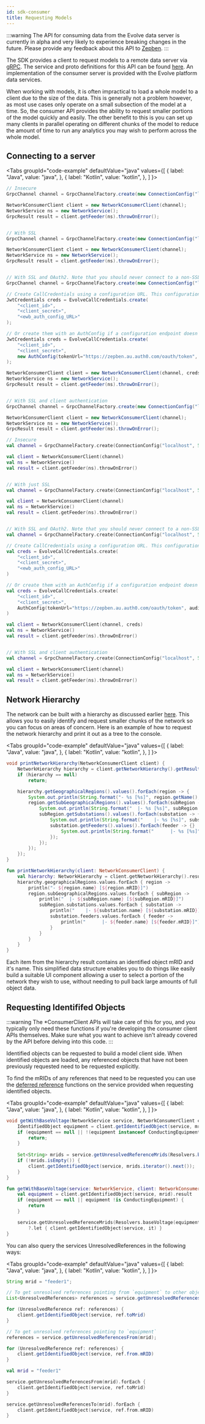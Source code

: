 ```yaml
---
id: sdk-consumer
title: Requesting Models
---
```



:::warning
The API for consuming data from the Evolve data server is currently in alpha and very likely to experience breaking changes 
in the future. Please provide any feedback about this API to [Zepben](https://www.zepben.com).
:::

The SDK provides a client to request models to a remote data server via [gRPC](https://grpc.io/). The service and proto 
definitions for this API can be found [here](https://github.com/zepben/evolve-grpc). An implementation of the consumer 
server is provided with the Evolve platform data services.

When working with models, it is often impractical to load a whole model to a client due to the size of the data. This 
is generally not a problem however, as most use cases only operate on a small subsection of the model at a time. So, the 
consumer API provides the ability to request smaller portions of the model quickly and easily. The other benefit to this
is you can set up many clients in parallel operating on different chunks of the model to reduce the amount of time to
run any analytics you may wish to perform across the whole model.

## Connecting to a server

<Tabs
    groupId="code-example"
    defaultValue="java"
    values={[
        { label: "Java", value: "java", },
        { label: "Kotlin", value: "kotlin", },
    ]
}>
<TabItem value="java">

```java
// Insecure
GrpcChannel channel = GrpcChannelFactory.create(new ConnectionConfig("localhost", 50051));

NetworkConsumerClient client = new NetworkConsumerClient(channel);
NetworkService ns = new NetworkService();
GrpcResult result = client.getFeeder(ns).throwOnError();


// With SSL
GrpcChannel channel = GrpcChannelFactory.create(new ConnectionConfig("localhost", 50051, true, "ca.cert"));

NetworkConsumerClient client = new NetworkConsumerClient(channel);
NetworkService ns = new NetworkService();
GrpcResult result = client.getFeeder(ns).throwOnError();


// With SSL and OAuth2. Note that you should never connect to a non-SSL server while using OAuth2, as you will be vulnerable to MITM attacks.
GrpcChannel channel = GrpcChannelFactory.create(new ConnectionConfig("localhost", 50051, true, "ca.cert"));

// Create CallCredentials using a configuration URL. This configuration endpoint will often be provided by the service you are connecting to.
JwtCredentials creds = EvolveCallCredentials.create(
    "<client_id>",
    "<client_secret>",
    "<ewb_auth_config_URL>"
);

// Or create them with an AuthConfig if a configuration endpoint doesn't exist.
JwtCredentials creds = EvolveCallCredentials.create(
    "<client_id>",
    "<client_secret>",
    new AuthConfig(tokenUrl="https://zepben.au.auth0.com/oauth/token", audience="https://evolve/", authType=AuthType.AUTH0)
);

NetworkConsumerClient client = new NetworkConsumerClient(channel, creds);
NetworkService ns = new NetworkService();
GrpcResult result = client.getFeeder(ns).throwOnError();


// With SSL and client authentication
GrpcChannel channel = GrpcChannelFactory.create(new ConnectionConfig("localhost", 50051, true, "ca.cert", "path/to/signed.cert", "path/to/private.key"));

NetworkConsumerClient client = new NetworkConsumerClient(channel);
NetworkService ns = new NetworkService();
GrpcResult result = client.getFeeder(ns).throwOnError();
```

</TabItem>
<TabItem  value="kotlin">

```kotlin
// Insecure
val channel = GrpcChannelFactory.create(ConnectionConfig("localhost", 50051))

val client = NetworkConsumerClient(channel)
val ns = NetworkService()
val result = client.getFeeder(ns).throwOnError()


// With just SSL
val channel = GrpcChannelFactory.create(ConnectionConfig("localhost", 50051, true, trustCertPath = "path/to/zepben/ca.cert"))

val client = NetworkConsumerClient(channel)
val ns = NetworkService()
val result = client.getFeeder(ns).throwOnError()


// With SSL and OAuth2. Note that you should never connect to a non-SSL server while using OAuth2, as you will be vulnerable to MITM attacks.
val channel = GrpcChannelFactory.create(ConnectionConfig("localhost", 50051, true, trustCertPath = "path/to/zepben/ca.cert"))

// Create CallCredentials using a configuration URL. This configuration endpoint will often be provided by the service you are connecting to.
val creds = EvolveCallCredentials.create(
    "<client_id>",
    "<client_secret>",
    "<ewb_auth_config_URL>"
)

// Or create them with an AuthConfig if a configuration endpoint doesn't exist.
val creds = EvolveCallCredentials.create(
    "<client_id>",
    "<client_secret>",
    AuthConfig(tokenUrl="https://zepben.au.auth0.com/oauth/token", audience="https://evolve/", authType=AuthType.AUTH0)
)

val client = NetworkConsumerClient(channel, creds)
val ns = NetworkService()
val result = client.getFeeder(ns).throwOnError()


// With SSL and client authentication
val channel = GrpcChannelFactory.create(ConnectionConfig("localhost", 50051, true, trustCertPath = "path/to/zepben/ca.cert", authCertPath = "path/to/signed.cert", authKeyPath = "path/to/private.key"))

val client = NetworkConsumerClient(channel)
val ns = NetworkService()
val result = client.getFeeder(ns).throwOnError()
```

</TabItem>
</Tabs>

## Network Hierarchy

The network can be built with a hierarchy as discussed earlier [here](datamodel.mdx#network-hierarchy). This allows you
to easily identify and request smaller chunks of the network so you can focus on areas of concern. Here is an example
of how to request the network hierarchy and print it out as a tree to the console.

<Tabs
    groupId="code-example"
    defaultValue="java"
    values={[
        { label: "Java", value: "java", },
        { label: "Kotlin", value: "kotlin", },
    ]
}>
<TabItem value="java">

```java
void printNetworkHierarchy(NetworkConsumerClient client) {
    NetworkHierarchy hierarchy = client.getNetworkHierarchy().getResult();
    if (hierarchy == null)
        return;

    hierarchy.getGeographicalRegions().values().forEach(region -> {
        System.out.println(String.format("- %s [%s]", region.getName(), region.getMRID()));
        region.getSubGeographicalRegions().values().forEach(subRegion -> {
            System.out.println(String.format("  |- %s [%s]", subRegion.getName(), subRegion.getMRID()));
            subRegion.getSubstations().values().forEach(substation -> {
                System.out.println(String.format("    |- %s [%s]", substation.getName(), substation.getMRID()));
                substation.getFeeders().values().forEach(feeder -> {}
                    System.out.println(String.format("      |- %s [%s]", feeder.getName(), feeder.getMRID()));
                });
            });
        });
    });
}
```

</TabItem>
<TabItem  value="kotlin">

```kotlin
fun printNetworkHierarchy(client: NetworkConsumerClient) {
    val hierarchy: NetworkHierarchy = client.getNetworkHierarchy().result ?: return
    hierarchy.geographicalRegions.values.forEach { region ->
        println("- ${region.name} [${region.mRID}]")
        region.subGeographicalRegions.values.forEach { subRegion ->
            println("  |- ${subRegion.name} [${subRegion.mRID}]")
            subRegion.substations.values.forEach { substation ->
                println("    |- ${substation.name} [${substation.mRID}]")
                substation.feeders.values.forEach { feeder ->
                    println("      |- ${feeder.name} [${feeder.mRID}]")
                }
            }
        }
    }
}
```

</TabItem>
</Tabs>

Each item from the hierarchy result contains an identified object mRID and it's name. This simplified data structure
enables you to do things like easily build a suitable UI component allowing a user to select a portion of the network
they wish to use, without needing to pull back large amounts of full object data.

## Requesting Identififed Objects

:::warning
The *ConsumerClient APIs will take care of this for you, and you typically only need these functions if you're
developing the consumer client APIs themselves. Make sure what you want to achieve isn't already covered by the
API before delving into this code.
:::

Identified objects can be requested to build a model client side. When identified objects are loaded, any referenced
objects that have not been previously requested need to be requested explicitly.

To find the mRIDs of any references that need to be requested you can use the [deferred reference](services.mdx#deferred-references) 
functions on the service provided when requesting identified objects.

<Tabs
    groupId="code-example"
    defaultValue="java"
    values={[
        { label: "Java", value: "java", },
        { label: "Kotlin", value: "kotlin", },
    ]
}>
<TabItem value="java">

```java
void getWithBaseVoltage(NetworkService service, NetworkConsumerClient client, String mrid) {
    IdentifiedObject equipment = client.getIdentifiedObject(service, mrid).getResult();
    if (equipment == null || !(equipment instanceof ConductingEquipment)) {
        return;
    }
    
    Set<String> mrids = service.getUnresolvedReferenceMrids(Resolvers.baseVoltage(equipment));
    if (!mrids.isEmpty()) {
        client.getIdentifiedObject(service, mrids.iterator().next());
    }
}
```

</TabItem>
<TabItem  value="kotlin">

```kotlin
fun getWithBaseVoltage(service: NetworkService, client: NetworkConsumerClient, mrid: String) {
    val equipment = client.getIdentifiedObject(service, mrid).result
    if (equipment == null || equipment !is ConductingEquipment) {
        return
    }

    service.getUnresolvedReferenceMrids(Resolvers.baseVoltage(equipment)).firstOrNull()
        ?.let { client.getIdentifiedObject(service, it) }
}
```

</TabItem>
</Tabs>

You can also query the services UnresolvedReferences in the following ways:

<Tabs
    groupId="code-example"
    defaultValue="java"
    values={[
        { label: "Java", value: "java", },
        { label: "Kotlin", value: "kotlin", },
    ]
}>
<TabItem value="java">

```java
String mrid = "feeder1";

// To get unresolved references pointing from `equipment` to other objects
List<UnresolvedReferences> references = service.getUnresolvedReferencesFrom(mrid);

for (UnresolvedReference ref: references) {
    client.getIdentifiedObject(service, ref.toMrid)
}

// To get unresolved references pointing to `equipment`
references = service.getUnresolvedReferencesFrom(mrid);

for (UnresolvedReference ref: references) {
    client.getIdentifiedObject(service, ref.from.mRID)
}
```

</TabItem>
<TabItem  value="kotlin">

```kotlin
val mrid = "feeder1"

service.getUnresolvedReferencesFrom(mrid).forEach {
    client.getIdentifiedObject(service, ref.toMrid)
}

service.getUnresolvedReferencesTo(mrid).forEach {
    client.getIdentifiedObject(service, ref.from.mRID)
}
```

</TabItem>
</Tabs>
